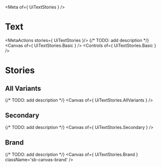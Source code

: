 
<Meta of={ UiTextStories } />

# Text
<MetaActions stories={ UiTextStories }/>
{/* TODO: add description */}
<Canvas of={ UiTextStories.Basic } />
<Controls of={ UiTextStories.Basic } />

# Stories
## All Variants
{/* TODO: add description */}
<Canvas of={ UiTextStories.AllVariants } />

## Secondary
{/* TODO: add description */}
<Canvas of={ UiTextStories.Secondary } />

## Brand
{/* TODO: add description */}
<Canvas
  of={ UiTextStories.Brand }
  className='sb-canvas-brand'
/>
